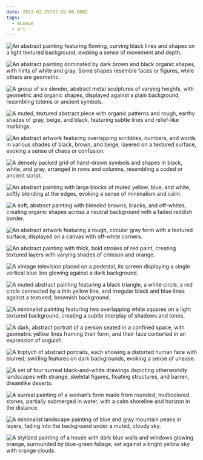 ```yaml
---
date: 2023-02-25T17:26:00.000Z
tags:
  - museum
  - art
---
```

![An abstract painting featuring flowing, curving black lines and shapes on a light textured background, evoking a sense of movement and depth.](../../assets/art/20230225-the-glory-of-the-kings.jpg "<i>The Glory of the Kings</i>, by Erol Akyavas")

![An abstract painting dominated by dark brown and black organic shapes, with hints of white and gray. Some shapes resemble faces or figures, while others are geometric.](../../assets/art/20230225-the-mosque.jpg "<i>The Mosque</i>, by Ibrahim El-Salahi")

![A group of six slender, abstract metal sculptures of varying heights, with geometric and organic shapes, displayed against a plain background, resembling totems or ancient symbols.](../../assets/art/20230225-encounter.jpg "<i>Encounter</i>, by Dorothy Dehner")

![A muted, textured abstract piece with organic patterns and rough, earthy shades of gray, beige, and black, featuring subtle lines and relief-like markings.](../../assets/art/20230225-gray-relief-on-black.jpg "<i>Gray Relief on Black</i>, by Antoni Tàpies")

![An abstract artwork featuring overlapping scribbles, numbers, and words in various shades of black, brown, and beige, layered on a textured surface, evoking a sense of chaos or confusion.](../../assets/art/20230225-add.jpg "<i>Add</i>, by Sarah Grilo")

![A densely packed grid of hand-drawn symbols and shapes in black, white, and gray, arranged in rows and columns, resembling a coded or ancient script.](../../assets/art/20230225-untitled-shuji-mukai.jpg "<i>Untitled</i>, by Shuji Mukai")

![An abstract painting with large blocks of muted yellow, blue, and white, softly blending at the edges, evoking a sense of minimalism and calm.](../../assets/art/20230225-no-10.jpg "<i>No. 10, Mark Rothko")

![A soft, abstract painting with blended browns, blacks, and off-whites, creating organic shapes across a neutral background with a faded reddish border.](../../assets/art/20230225-no-5-no-24.jpg "<i>No. 5/No. 24</i>, by Mark Rothko")

![An abstract artwork featuring a rough, circular gray form with a textured surface, displayed on a canvas with off-white corners.](../../assets/art/20230225-guano-round.jpg "<i>Guano-Round</i>, by Judit Reigl")

![An abstract painting with thick, bold strokes of red paint, creating textured layers with varying shades of crimson and orange.](../../assets/art/20230225-untitled-kazuo-shiraga.jpg "<i>Untitled</i>, by Kazuo Shiraga")

![A vintage television placed on a pedestal, its screen displaying a single vertical blue line glowing against a dark background.](../../assets/art/20230225-IMG_5080.jpg "<i>Zen for TV</i>, by Nam June Paik")

![A muted abstract painting featuring a black triangle, a white circle, a red circle connected by a thin yellow line, and irregular black and blue lines against a textured, brownish background.](../../assets/art/20230225-birth-of-the-world.jpg "<i>Birth of the World</i>, by Joan Miró")

![A minimalist painting featuring two overlapping white squares on a light textured background, creating a subtle interplay of shadows and tones.](../../assets/art/20230225-white-on-white.jpg "<i>White on White</i>, by Kazimir Malevich")

![A dark, abstract portrait of a person seated in a confined space, with geometric yellow lines framing their form, and their face contorted in an expression of anguish.](../../assets/art/20230225-study-for-portrait-vii.jpg "<i>Study for Portrait VII</i>, by Francis Bacon")

![A triptych of abstract portraits, each showing a distorted human face with blurred, swirling features on dark backgrounds, evoking a sense of unease.](../../assets/art/20230225-study-for-three-heads.jpg "<i>Study for Three Heads</i>, by Francis Bacon")

![A set of four surreal black-and-white drawings depicting otherworldly landscapes with strange, skeletal figures, floating structures, and barren, dreamlike deserts.](../../assets/art/20230225-hide-war.jpg "<i>Hide, War!</i>, by Toyen")

![A surreal painting of a woman’s form made from rounded, multicolored stones, partially submerged in water, with a calm shoreline and horizon in the distance.](../../assets/art/20230225-stone-woman.jpg "<i>Stone Woman</i>, by Meret Oppenheim")

![A minimalist landscape painting of blue and gray mountain peaks in layers, fading into the background under a muted, cloudy sky.](../../assets/art/20230225-mountains-opposite-agnuzzo.jpg "<i>Mountains Opposite Agnuzzo</i>, by Meret Oppenheim")

![A stylized painting of a house with dark blue walls and windows glowing orange, surrounded by blue-green foliage, set against a bright yellow sky with orange clouds.](../../assets/art/20230225-an-evening-in-the-year.jpg "<i>An Evening in the Year</i>, by Meret Oppenheim")
